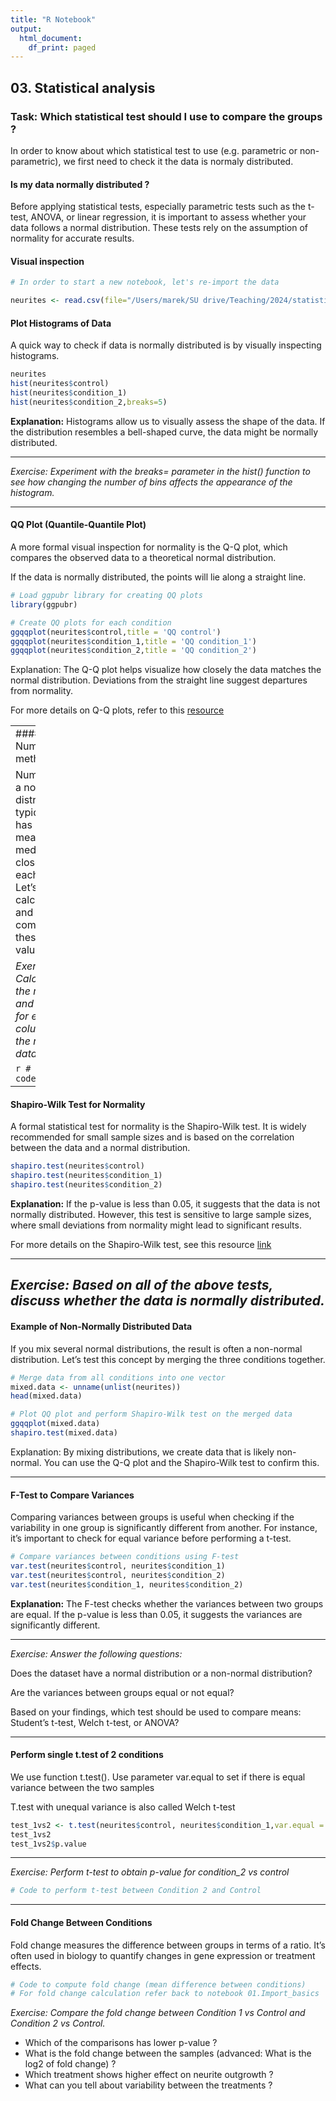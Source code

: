 ```yaml
---
title: "R Notebook"
output:
  html_document:
    df_print: paged
---
```


## 03. Statistical analysis

### Task: Which statistical test should I use to compare the groups ? 

In order to know about which statistical test to use (e.g. parametric or non-parametric), we first need to check it the data is normaly distributed.

#### Is my data normally distributed ? 

Before applying statistical tests, especially parametric tests such as the t-test, ANOVA, or linear regression, it is important to assess whether your data follows a normal distribution. These tests rely on the assumption of normality for accurate results.


#### Visual inspection

```r
# In order to start a new notebook, let's re-import the data

neurites <- read.csv(file="/Users/marek/SU drive/Teaching/2024/statistical analysis in R/Data/03_neurites_synthetic.csv") 
```

#### Plot Histograms of Data

A quick way to check if data is normally distributed is by visually inspecting histograms.

```r
neurites
hist(neurites$control)
hist(neurites$condition_1)
hist(neurites$condition_2,breaks=5)
```

**Explanation:** Histograms allow us to visually assess the shape of the data. If the distribution resembles a bell-shaped curve, the data might be normally distributed.

-----

*Exercise: Experiment with the breaks= parameter in the hist() function to see how changing the number of bins affects the appearance of the histogram.*

-----

#### QQ Plot (Quantile-Quantile Plot)
A more formal visual inspection for normality is the Q-Q plot, which compares the observed data to a theoretical normal distribution.

If the data is normally distributed, the points will lie along a straight line.

```r
# Load ggpubr library for creating QQ plots
library(ggpubr)

# Create QQ plots for each condition
ggqqplot(neurites$control,title = 'QQ control')
ggqqplot(neurites$condition_1,title = 'QQ condition_1')
ggqqplot(neurites$condition_2,title = 'QQ condition_2')
```

Explanation: The Q-Q plot helps visualize how closely the data matches the normal distribution. Deviations from the straight line suggest departures from normality.

For more details on Q-Q plots, refer to this [resource](http://www.sthda.com/english/wiki/qq-plots-quantile-quantile-plots-r-base-graphs)

-----
#### Numerical methods

Numerically, a normal distribution typically has its mean and median very close to each other. Let's calculate and compare these values.

*Exercise: Calculate the median and mean for each column of the neurites dataset.*

```r
# Your code here
```

-------

#### Shapiro-Wilk Test for Normality

A formal statistical test for normality is the Shapiro-Wilk test. It is widely recommended for small sample sizes and is based on the correlation between the data and a normal distribution.

```r
shapiro.test(neurites$control)
shapiro.test(neurites$condition_1)
shapiro.test(neurites$condition_2)
```

**Explanation:** If the p-value is less than 0.05, it suggests that the data is not normally distributed. However, this test is sensitive to large sample sizes, where small deviations from normality might lead to significant results.

For more details on the Shapiro-Wilk test, see this resource [link](http://www.sthda.com/english/wiki/normality-test-in-r)

-----

*Exercise:  Based on all of the above tests, discuss whether the data is normally distributed.*
-----

#### Example of Non-Normally Distributed Data

If you mix several normal distributions, the result is often a non-normal distribution. Let’s test this concept by merging the three conditions together.

```r
# Merge data from all conditions into one vector
mixed.data <- unname(unlist(neurites))
head(mixed.data)

# Plot QQ plot and perform Shapiro-Wilk test on the merged data
ggqqplot(mixed.data)
shapiro.test(mixed.data)

```

Explanation: By mixing distributions, we create data that is likely non-normal. You can use the Q-Q plot and the Shapiro-Wilk test to confirm this.

-----

#### F-Test to Compare Variances

Comparing variances between groups is useful when checking if the variability in one group is significantly different from another. For instance, it’s important to check for equal variance before performing a t-test.

```r
# Compare variances between conditions using F-test
var.test(neurites$control, neurites$condition_1)
var.test(neurites$control, neurites$condition_2)
var.test(neurites$condition_1, neurites$condition_2)

```

**Explanation:** The F-test checks whether the variances between two groups are equal. If the p-value is less than 0.05, it suggests the variances are significantly different.

----------------------

*Exercise: Answer the following questions:*

Does the dataset have a normal distribution or a non-normal distribution?

Are the variances between groups equal or not equal?

Based on your findings, which test should be used to compare means: Student’s t-test, Welch t-test, or ANOVA?

---------------------

#### Perform single t.test of 2 conditions

We use function t.test(). Use parameter var.equal to set if there is equal variance between the two samples

T.test with unequal variance is also called Welch t-test

```r
test_1vs2 <- t.test(neurites$control, neurites$condition_1,var.equal = TRUE)
test_1vs2
test_1vs2$p.value
```

------

*Exercise: Perform t-test to obtain p-value for condition_2 vs control*

```r
# Code to perform t-test between Condition 2 and Control
```

------

#### Fold Change Between Conditions

Fold change measures the difference between groups in terms of a ratio. It’s often used in biology to quantify changes in gene expression or treatment effects.

```r
# Code to compute fold change (mean difference between conditions)
# For fold change calculation refer back to notebook 01.Import_basics
```

*Exercise: Compare the fold change between Condition 1 vs Control and Condition 2 vs Control.*

   - Which of the comparisons has lower p-value ? 
   - What is the fold change between the samples (advanced: What is the log2 of fold change) ? 
   - Which treatment shows higher effect on neurite outgrowth ? 
   - What can you tell about variability between the treatments ? 
